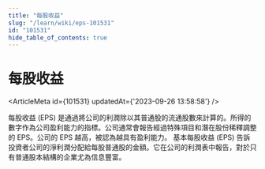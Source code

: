 ```yaml
---
title: "每股收益"
slug: "/learn/wiki/eps-101531"
id: "101531"
hide_table_of_contents: true
---
```



# 每股收益

<ArticleMeta id={101531} updatedAt={'2023-09-26 13:58:58'} />
<div className='border-solid border-b border-t-0 my-4 border-[var(--ifm-color-gray-300)]' />

每股收益 (EPS) 是通過將公司的利潤除以其普通股的流通股數來計算的。所得的數字作為公司盈利能力的指標。公司通常會報告經過特殊項目和潛在股份稀釋調整的 EPS。公司的 EPS 越高，被認為越具有盈利能力。
基本每股收益 (EPS) 告訴投資者公司的淨利潤分配給每股普通股的金額。它在公司的利潤表中報告，對於只有普通股本結構的企業尤為信息豐富。
